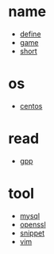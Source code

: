 = name =
* [[define]]
* [[game]]
* [[short]]

= os =
* [[centos]]

= read =
* [[gpp]]

= tool =
* [[mysql]]
* [[openssl]]
* [[snippet]]
* [[vim]]
